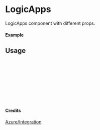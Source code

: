 
<Meta of={LogicApps} title="Azure/Integration/LogicApps" />

# LogicApps

LogicApps component with different props.

#### Example

<Canvas of={LogicApps.Primary} />

## Usage

```ts
import { LogicApps } from "yadl-ui";

const Example = () => {
  return (
      <LogicApps />
  );
};

export default Example;
```

#### Credits
[Azure/Integration](https://learn.microsoft.com/en-us/azure/architecture/icons/)
